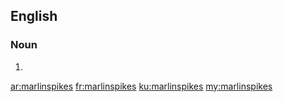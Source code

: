 ==English==

===Noun===
{{head|en|plural}}

# {{plural of|marlinspike|lang=en}}

[[ar:marlinspikes]]
[[fr:marlinspikes]]
[[ku:marlinspikes]]
[[my:marlinspikes]]